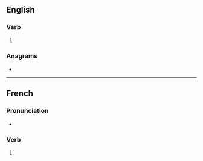 {{also|anodisé}}
==English==

===Verb===
{{en-verb}}

# {{standard spelling of|en|from=Non-Oxford British spelling|anodize}}

===Anagrams===
* {{anagrams|en|a=adeinos|Adonise|Oneidas|adonise|iodanes}}

----

==French==

===Pronunciation===
* {{homophones|fr|anodisent|anodises}}

===Verb===
{{head|fr|verb form}}

# {{inflection of|fr|anodiser||1//3|s|pres|ind//sub|;|2|s|impr}}